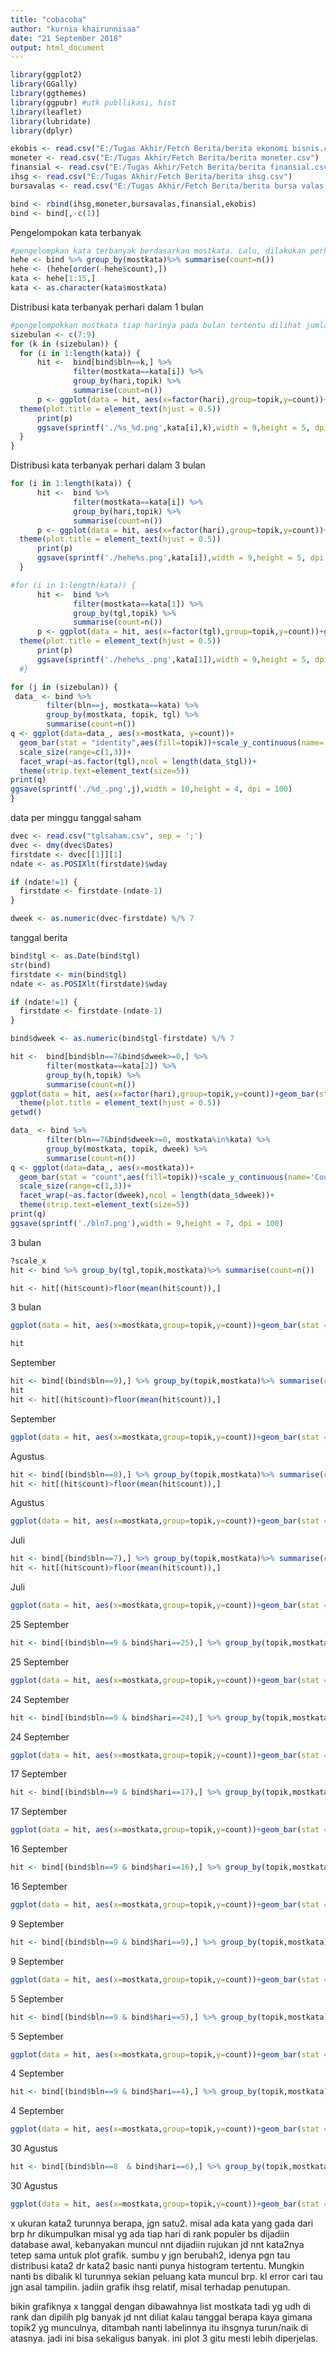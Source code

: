 ---
title: "cobacoba"
author: "kurnia khairunnisaa"
date: "21 September 2018"
output: html_document
---
```{r}
library(ggplot2)
library(GGally)
library(ggthemes)
library(ggpubr) #utk publlikasi, hist
library(leaflet)
library(lubridate)
library(dplyr)
```

```{r}
ekobis <- read.csv("E:/Tugas Akhir/Fetch Berita/berita ekonomi bisnis.csv")
moneter <- read.csv("E:/Tugas Akhir/Fetch Berita/berita moneter.csv")
finansial <- read.csv("E:/Tugas Akhir/Fetch Berita/berita finansial.csv")
ihsg <- read.csv("E:/Tugas Akhir/Fetch Berita/berita ihsg.csv")
bursavalas <- read.csv("E:/Tugas Akhir/Fetch Berita/berita bursa valas.csv")

bind <- rbind(ihsg,moneter,bursavalas,finansial,ekobis)
bind <- bind[,-c(1)]
```
Pengelompokan kata terbanyak
```{r}
#pengelompkan kata terbanyak berdasarkan mostkata. Lalu, dilakukan perhitungan berapa banyak berita dari tiap mostkata. Pengurutan jumlahan ke terkecil, lalu diambi 15 kata teratas lalu diubah menjadi character agar pengolahan mudah.
hehe <- bind %>% group_by(mostkata)%>% summarise(count=n())
hehe <- (hehe[order(-hehe$count),])
kata <- hehe[1:15,] 
kata <- as.character(kata$mostkata)
```
Distribusi kata terbanyak perhari dalam 1 bulan
```{r fig.width=9, fig.height=5}
#pengelompokkan mostkata tiap harinya pada bulan tertentu dilihat jumlahan pertopik. 
sizebulan <- c(7:9)
for (k in (sizebulan)) {
  for (i in 1:length(kata)) {
      hit <-  bind[bind$bln==k,] %>% 
              filter(mostkata==kata[i]) %>%
              group_by(hari,topik) %>%
              summarise(count=n())
      p <- ggplot(data = hit, aes(x=factor(hari),group=topik,y=count))+geom_bar(stat = "identity",aes(fill=topik))+scale_x_discrete(name='Tanggal',limits = c(1:31))+labs(title=sprintf('Distribusi Kata %s Bulan ke-%d',kata[i],k))+
  theme(plot.title = element_text(hjust = 0.5))
      print(p)
      ggsave(sprintf('./%s_%d.png',kata[i],k),width = 9,height = 5, dpi = 100)
  }
}
```
Distribusi kata terbanyak perhari dalam 3 bulan
```{r}
for (i in 1:length(kata)) {
      hit <-  bind %>% 
              filter(mostkata==kata[i]) %>%
              group_by(hari,topik) %>%
              summarise(count=n())
      p <- ggplot(data = hit, aes(x=factor(hari),group=topik,y=count))+geom_bar(stat = "identity",aes(fill=topik))+scale_x_discrete(name='Tanggal',limits = c(1:31))+labs(title=sprintf('Distribusi Kata %s',kata[i]))+
  theme(plot.title = element_text(hjust = 0.5))
      print(p)
      ggsave(sprintf('./hehe%s.png',kata[i]),width = 9,height = 5, dpi = 100)
  }
```
```{r fig.width=15, fig.height=3}
#for (i in 1:length(kata)) {
      hit <-  bind %>% 
              filter(mostkata==kata[1]) %>%
              group_by(tgl,topik) %>%
              summarise(count=n())
      p <- ggplot(data = hit, aes(x=factor(tgl),group=topik,y=count))+geom_bar(stat = "identity",aes(fill=topik))+scale_x_discrete(name='Tanggal',limits = c(1:92))+labs(title=sprintf('Distribusi Kata %s',kata[1]))+
  theme(plot.title = element_text(hjust = 0.5))
      print(p)
      ggsave(sprintf('./hehe%s_.png',kata[1]),width = 9,height = 5, dpi = 100)
  #}
```


```{r  fig.width=7, fig.height=3}
for (j in (sizebulan)) {
 data_ <- bind %>%
        filter(bln==j, mostkata==kata) %>%
        group_by(mostkata, topik, tgl) %>%
        summarise(count=n())
q <- ggplot(data=data_, aes(x=mostkata, y=count))+
  geom_bar(stat = "identity",aes(fill=topik))+scale_y_continuous(name='Count',breaks = c(1:10))+coord_flip()+
  scale_size(range=c(1,3))+
  facet_wrap(~as.factor(tgl),ncol = length(data_$tgl))+
  theme(strip.text=element_text(size=5)) 
print(q) 
ggsave(sprintf('./%d_.png',j),width = 10,height = 4, dpi = 100)
}
```
data per minggu
tanggal saham
```{r}
dvec <- read.csv("tglsaham.csv", sep = ';')
dvec <- dmy(dvec$Dates)
firstdate <- dvec[[1]][1]
ndate <- as.POSIXlt(firstdate)$wday

if (ndate!=1) {
  firstdate <- firstdate-(ndate-1)
}

dweek <- as.numeric(dvec-firstdate) %/% 7
```
tanggal berita
```{r}
bind$tgl <- as.Date(bind$tgl)
str(bind)
firstdate <- min(bind$tgl)
ndate <- as.POSIXlt(firstdate)$wday

if (ndate!=1) {
  firstdate <- firstdate-(ndate-1)
}

bind$dweek <- as.numeric(bind$tgl-firstdate) %/% 7
```


```{r fig.width=9, fig.height=5}
hit <-  bind[bind$bln==7&bind$dweek>=0,] %>% 
        filter(mostkata==kata[2]) %>%
        group_by(h,topik) %>%
        summarise(count=n())
ggplot(data = hit, aes(x=factor(hari),group=topik,y=count))+geom_bar(stat = "identity",aes(fill=topik))+scale_x_discrete(name='Tanggal',limits = c(1:31))+labs(title=sprintf('Distribusi Kata %s Bulan ke-%d',kata[2],7)) +
  theme(plot.title = element_text(hjust = 0.5))
getwd()

data_ <- bind %>%
        filter(bln==7&bind$dweek>=0, mostkata%in%kata) %>%
        group_by(mostkata, topik, dweek) %>%
        summarise(count=n())
q <- ggplot(data=data_, aes(x=mostkata))+
  geom_bar(stat = "count",aes(fill=topik))+scale_y_continuous(name='Count',breaks = c(1:10))+coord_flip()+labs(title=sprintf('Distribusi Kata pada Bulan ke-%d',7))
  scale_size(range=c(1,3))+
  facet_wrap(~as.factor(dweek),ncol = length(data_$dweek))+
  theme(strip.text=element_text(size=5)) 
print(q) 
ggsave(sprintf('./bln7.png'),width = 9,height = 7, dpi = 100)
```

3 bulan
```{r}
?scale_x
hit <- bind %>% group_by(tgl,topik,mostkata)%>% summarise(count=n())

hit <- hit[(hit$count)>floor(mean(hit$count)),]
```
3 bulan
```{r fig.width=8, fig.height=10}
ggplot(data = hit, aes(x=mostkata,group=topik,y=count))+geom_bar(stat = "identity",aes(fill=topik))+coord_flip()
```
```{r}
hit
```

September
```{r}
hit <- bind[(bind$bln==9),] %>% group_by(topik,mostkata)%>% summarise(count=n())
hit
hit <- hit[(hit$count)>floor(mean(hit$count)),]
```
September
```{r fig.width=8, fig.height=5}
ggplot(data = hit, aes(x=mostkata,group=topik,y=count))+geom_bar(stat = "identity",aes(fill=topik))+coord_flip()
```
Agustus
```{r}
hit <- bind[(bind$bln==8),] %>% group_by(topik,mostkata)%>% summarise(count=n())
hit <- hit[(hit$count)>floor(mean(hit$count)),]
```
Agustus
```{r fig.width=8, fig.height=3}
ggplot(data = hit, aes(x=mostkata,group=topik,y=count))+geom_bar(stat = "identity",aes(fill=topik))+coord_flip()
```
Juli
```{r}
hit <- bind[(bind$bln==7),] %>% group_by(topik,mostkata)%>% summarise(count=n())
hit <- hit[(hit$count)>floor(mean(hit$count)),]
```
Juli
```{r fig.width=8, fig.height=7}
ggplot(data = hit, aes(x=mostkata,group=topik,y=count))+geom_bar(stat = "identity",aes(fill=topik))+coord_flip()
```
25 September
```{r}
hit <- bind[(bind$bln==9 & bind$hari==25),] %>% group_by(topik,mostkata)%>% summarise(count=n())
```
25 September
```{r fig.width=4, fig.height=2}
ggplot(data = hit, aes(x=mostkata,group=topik,y=count))+geom_bar(stat = "identity",aes(fill=topik))+coord_flip()
```
24 September
```{r}
hit <- bind[(bind$bln==9 & bind$hari==24),] %>% group_by(topik,mostkata)%>% summarise(count=n())
```
24 September
```{r fig.width=4, fig.height=3}
ggplot(data = hit, aes(x=mostkata,group=topik,y=count))+geom_bar(stat = "identity",aes(fill=topik))+coord_flip()
```
17 September
```{r}
hit <- bind[(bind$bln==9 & bind$hari==17),] %>% group_by(topik,mostkata)%>% summarise(count=n())
```
17 September
```{r fig.width=4, fig.height=2}
ggplot(data = hit, aes(x=mostkata,group=topik,y=count))+geom_bar(stat = "identity",aes(fill=topik))+coord_flip()
```
16 September
```{r}
hit <- bind[(bind$bln==9 & bind$hari==16),] %>% group_by(topik,mostkata)%>% summarise(count=n())
```
16 September
```{r fig.width=4, fig.height=2}
ggplot(data = hit, aes(x=mostkata,group=topik,y=count))+geom_bar(stat = "identity",aes(fill=topik))+coord_flip()
```
9 September
```{r}
hit <- bind[(bind$bln==9 & bind$hari==9),] %>% group_by(topik,mostkata)%>% summarise(count=n())
```
9 September
```{r fig.width=4, fig.height=1}
ggplot(data = hit, aes(x=mostkata,group=topik,y=count))+geom_bar(stat = "identity",aes(fill=topik))+coord_flip()
```
5 September
```{r}
hit <- bind[(bind$bln==9 & bind$hari==5),] %>% group_by(topik,mostkata)%>% summarise(count=n())
```
5 September
```{r fig.width=4, fig.height=3}
ggplot(data = hit, aes(x=mostkata,group=topik,y=count))+geom_bar(stat = "identity",aes(fill=topik))+coord_flip()
```
4 September
```{r}
hit <- bind[(bind$bln==9 & bind$hari==4),] %>% group_by(topik,mostkata)%>% summarise(count=n())
```
4 September
```{r fig.width=4, fig.height=3}
ggplot(data = hit, aes(x=mostkata,group=topik,y=count))+geom_bar(stat = "identity",aes(fill=topik))+coord_flip()
```
30 Agustus
```{r}
hit <- bind[(bind$bln==8  & bind$hari==6),] %>% group_by(topik,mostkata)%>% summarise(count=n())
```
30 Agustus
```{r fig.width=4, fig.height=2}
ggplot(data = hit, aes(x=mostkata,group=topik,y=count))+geom_bar(stat = "identity",aes(fill=topik))+coord_flip()
```
x ukuran kata2 turunnya berapa, jgn satu2. misal ada kata yang gada dari brp hr dikumpulkan misal yg ada tiap hari di rank populer bs dijadiin database awal, kebanyakan muncul nnt dijadiin rujukan jd nnt kata2nya tetep sama untuk plot grafik. sumbu y jgn berubah2, idenya pgn tau distribusi kata2 dr kata2 basic nanti punya histogram tertentu. Mungkin nanti bs dibalik kl turunnya sekian peluang kata muncul brp. kl error cari tau jgn asal tampilin. jadiin grafik ihsg relatif, misal terhadap penutupan.

bikin grafiknya x tanggal dengan dibawahnya list mostkata tadi yg udh di rank dan dipilih plg banyak jd nnt diliat kalau tanggal berapa kaya gimana topik2 yg munculnya, ditambah nanti labelinnya itu ihsgnya turun/naik di atasnya. jadi ini bisa sekaligus banyak. ini plot 3 gitu mesti lebih diperjelas.

